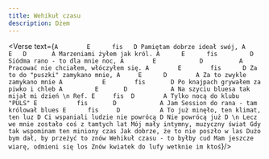 ```yaml
---
title: Wehikuł czasu
description: Dżem
---
```



<Verse text={`
A        E      fis   D
Pamiętam dobrze ideał swój,
A        E   D       A
Marzeniami żyłem jak król.
A      E      fis         D
Siódma rano - to dla mnie noc,
A        E            D          A
Pracować nie chciałem, włóczyłem się.
A        E        fis      D
Za to do "puszki" zamykano mnie,
A     E      D        A
Za to zwykle zamykano mnie
A           E        fis       D
Po knajpach grywałem za piwko i chleb
A         E       D            A
Na szyciu bluesa tak mijał mi dzień
\n
Ref.
E     fis  D        A
Tylko nocą do klubu "PULS"
E           fis       D            A
Jam Session do rana - tam królował blues
E      fis     D           A
To już minęło, ten klimat, ten luz
D
Ci wspaniali ludzie nie powrócą
D
Nie powrócą już D
\n
Lecz we mnie zostało coś z tamtych lat
Mój mały intymny, muzyczny świat
Gdy tak wspominam ten miniony czas
Jak dobrze, że to nie poszło w las
Dużo bym dał, by przeżyć to znów
Wehikuł czasu - to byłby cud
Mam jeszcze wiarę, odmieni się los
Znów kwiatek do lufy wetknie im ktoś
`}/>
